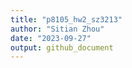 ```yaml
---
title: "p8105_hw2_sz3213"
author: "Sitian Zhou"
date: "2023-09-27"
output: github_document
---
```








